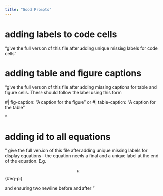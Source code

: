 ```yaml
---
title: "Good Prompts"
---
```


# adding labels to code cells

"give the full version of this file after adding unique missing labels for code cells"

# adding table and figure captions

"give the full version of this file after adding missing captions for table and figure cells. These should follow the label using this form:

#| fig-caption: "A caption for the figure"
or
#| table-caption: "A caption for the table"

"


# adding id to all equations

"
give the full version of this file after adding unique missing labels for display equations - the equation needs a final \qquad and a unique label at the end of the equation. E.g.


$$
\pi \qquad
$$ {#eq-pi}


and ensuring two newline before and after
"
